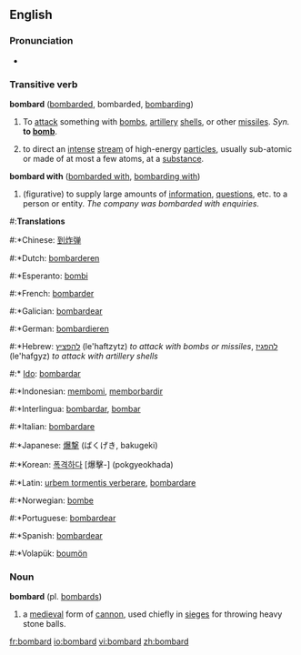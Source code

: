==English==

===Pronunciation===
*{{audio|en-us-bombard.ogg|Audio (US)}}

===Transitive verb===
{{rfc-trverb|Transitive verb}}
'''bombard''' ([[bombarded]], bombarded, [[bombarding]])

# To [[attack]] something with [[bomb]]s, [[artillery]] [[shell]]s, or other [[missile]]s. ''Syn.'' '''to [[bomb]]'''.
# {{physics}} to direct an [[intense]] [[stream]] of high-energy [[particle]]s, usually sub-atomic or made of at most a few atoms, at a [[substance]].

'''bombard with''' ([[bombarded with]], [[bombarding with]])
# (figurative) to supply large amounts of [[information]], [[questions]], etc. to a person or entity. ''The company was bombarded with enquiries.''

#:'''Translations'''
{{top}}
#:*Chinese: [[到炸弹]]
#:*Dutch: [[bombarderen]]
#:*Esperanto: [[bombi]]
#:*French: [[bombarder]]
#:*Galician: [[bombardear]]
#:*German: [[bombardieren]]
#:*Hebrew: [[להפציץ]] (le'haftzytz) ''to attack with bombs or missiles'', [[להפגיז]] (le'hafgyz) ''to attack with artillery shells''
#:* [[Ido]]: [[bombardar]]
#:*Indonesian: [[bom|membomi]], [[borbardir|memborbardir]]
#:*Interlingua: [[bombardar]], [[bombar]]
#:*Italian: [[bombardare]]
{{mid}}
#:*Japanese: [[爆撃]] (ばくげき, bakugeki)
#:*Korean: [[폭격하다]] [爆擊-] (pokgyeokhada)
#:*Latin: [[urbem tormentis verberare]], [[bombardare]]
#:*Norwegian: [[bombe]]
#:*Portuguese: [[bombardear]]
#:*Spanish: [[bombardear]]
#:*Volapük: [[boumön]]
{{bottom}}

===Noun===
'''bombard''' (pl. [[bombards]])

# a [[medieval]] form of [[cannon]], used chiefly in [[siege]]s for throwing heavy stone balls.

[[fr:bombard]]
[[io:bombard]]
[[vi:bombard]]
[[zh:bombard]]